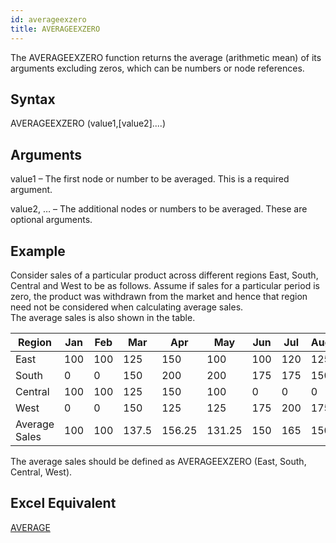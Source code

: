 ```yaml
---
id: averageexzero
title: AVERAGEEXZERO
---
```

The AVERAGEEXZERO function returns the average (arithmetic mean) of its arguments excluding zeros, which can be numbers or node references.

## Syntax
AVERAGEEXZERO (value1,[value2]....)

## Arguments
value1 – The first node or number to be averaged. This is a required argument.

value2, …  – The additional nodes or numbers to be averaged. These are optional arguments.

## Example
Consider sales of a particular product across different regions East, South, Central and West to be as follows. 
Assume if sales for a particular period is zero, the product was withdrawn from the market and hence that region need not be considered when calculating average sales.  
The average sales is also shown in the table. 

| Region        | Jan | Feb | Mar   | Apr    | May    | Jun | Jul | Aug | Sep    | Oct | Nov   | Dec |
|---------------|-----|-----|-------|--------|--------|-----|-----|-----|--------|-----|-------|-----|
| East          | 100 | 100 | 125   | 150    | 100    | 100 | 120 | 125 | 0      | 0   | 0     | 0   |
| South         | 0   | 0   | 150   | 200    | 200    | 175 | 175 | 150 | 150    | 125 | 125   | 175 |
| Central       | 100 | 100 | 125   | 150    | 100    | 0   | 0   | 0   | 150    | 200 | 200   | 175 |
| West          | 0   | 0   | 150   | 125    | 125    | 175 | 200 | 175 | 175    | 125 | 0     | 0   |
| Average Sales | 100 | 100 | 137.5 | 156.25 | 131.25 | 150 | 165 | 150 | 156.33 | 150 | 162.5 | 175 |

The average sales should be defined as AVERAGEEXZERO (East, South, Central, West).

## Excel Equivalent
[AVERAGE](https://support.office.com/en-us/article/AVERAGE-function-047BAC88-D466-426C-A32B-8F33EB960CF6)